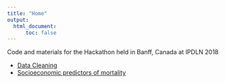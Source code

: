 ```yaml
---
title: "Home"
output:
  html_document:
      toc: false
---
```


Code and materials for the Hackathon held in Banff, Canada at IPDLN 2018

* [Data Cleaning](01_data-cleaning.html)
* [Socioeconomic predictors of mortality](03_copy_02.html)


